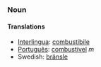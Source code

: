 ===Noun===
====Translations====
*[[Interlingua]]: [[combustibile]]
*[[Português]]: [[combustível]] ''m''
*Swedish: [[bränsle]]